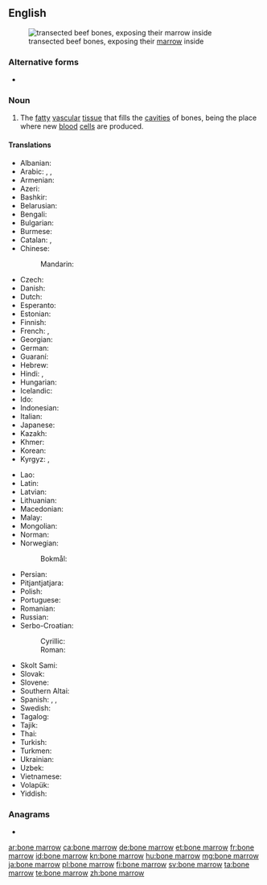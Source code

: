 {{also|bonemarrow|bone-marrow}}
==English==
{{wikipedia}}
[[File:Markknochen-1.jpg|thumb|right|transected beef bones, exposing their [[marrow]] inside]]
===Alternative forms===
* {{l|en|bonemarrow}}

===Noun===
{{en-noun|head=[[bone]] [[marrow]]|-|s}}

# {{lb|en|anatomy}} The [[fatty]] [[vascular]] [[tissue]] that fills the [[cavities]] of bones, being the place where new [[blood]] [[cell]]s are produced.

====Translations====
{{trans-top|bone marrow}}
* Albanian: {{t+|sq|palcë|f}}
* Arabic: {{t|ar|نِقْي اَلْعَظْم|m}}, {{t|ar|نُخَاع العَظْم|m}}, {{t|ar|نِقْي|m}}
* Armenian: {{t+|hy|ոսկրածուծ|sc=Armn}}
* Azeri: {{t|az|sümük iliyi}}
* Bashkir: {{t|ba|елек|sc=Cyrl}}
* Belarusian: {{t|be|касця́вы мозг|m|sc=Cyrl}}
* Bengali: {{t|bn|অস্থি মজ্জা|sc=Beng}}
* Bulgarian: {{t|bg|ко́стен мо́зък|m|sc=Cyrl}}
* Burmese: {{t+|my|ရိုးတွင်းခြင်ဆီ|sc=Mymr}}
* Catalan: {{t|ca|medul·la òssia|f}}, {{t+|ca|bessó|m}}
* Chinese:
*: Mandarin: {{t+|cmn|骨髓|tr=gǔsuǐ|sc=Hani}}
* Czech: {{t+|cs|kostní dřeň|f}}
* Danish: {{t|da|knoglemarv}}
* Dutch: {{t+|nl|beenmerg|n}}
* Esperanto: {{t|eo|osta medolo}}
* Estonian: {{t+|et|luuüdi}}
* Finnish: {{t+|fi|luuydin}}
* French: {{t+|fr|moelle osseuse|f}}, {{t+|fr|moelle|f}}
* Georgian: {{t|ka|ძვლის ტვინი|sc=Geor}}
* German: {{t+|de|Knochenmark|n}}
* Guaraní: {{t|gn|karaku}}
* Hebrew: {{t+|he|מֹחַ עֶצֶם|m|tr=móaḥ 'étzem}}
* Hindi: {{t|hi|अस्थि मज्जा|f|sc=Deva}}, {{t+|hi|मज्जा|f|sc=Deva}}
* Hungarian: {{t+|hu|csontvelő}}
* Icelandic: {{t+|is|beinmergur|m}}
* Ido: {{t-needed|io}}
* Indonesian: {{t|id|sumsum tulang}}
* Italian: {{t|it|midollo osseo|m}}
* Japanese: {{t|ja|骨髄|tr=こつずい, kotsuzui}}
* Kazakh: {{t|kk|сүйек майы|sc=Cyrl}}
* Khmer: {{t|km|មិញ្ជា|tr=mɨɲcie|sc=Khmr}}
* Korean: {{t+|ko|골수|sc=Kore}}
* Kyrgyz: {{t|ky|жиликтин чучугу|sc=Cyrl}}, {{t|ky|кемиктин майы|sc=Cyrl}}
{{trans-mid}}
* Lao: {{t|lo|ໄຂກະດູກ|sc=Laoo}}
* Latin: {{t|la|medulla ossium|f}}
* Latvian: {{t|lv|kaulu smadzenes|p}}
* Lithuanian: {{t|lt|kaulų čiulpai|p}}
* Macedonian: {{t|mk|коскена срж|f|sc=Cyrl}}
* Malay: {{t|ms|sumsum tulang}}
* Mongolian: {{t+|mn|чөмөг|sc=Cyrl}}
* Norman: {{t|nrf|moelle d'un os|f}}
* Norwegian:
*: Bokmål: {{t|nb|beinmerg}}
* Persian: {{t+|fa|مغز استخوان|tr=mağz-e ostoxân|sc=fa-Arab}}
* Pitjantjatjara: {{t|pjt|nyuṉtjuṉ}}
* Polish: {{t|pl|szpik kostny|m}}
* Portuguese: {{t+|pt|medula óssea|f}}
* Romanian: {{t|ro|măduvă osoasă|f}}
* Russian: {{t|ru|ко́стный мозг|m}}
* Serbo-Croatian:
*: Cyrillic: {{t|sh|коштана срж|f}}
*: Roman: {{t|sh|koštana srž|f}}
* Skolt Sami: {{t|sms|õõđ}}
* Slovak: {{t|sk|kostná dreň|f}}
* Slovene: {{t|sl|kostni mozeg|m}}
* Southern Altai: {{t|alt|јилик|tr=cilik|sc=Cyrl}}
* Spanish: {{t+|es|meollo|m}}, {{t+|es|tuétano|m}}, {{t+|es|médula|f}}
* Swedish: {{t+|sv|benmärg|c}}
* Tagalog: {{t|tl|bulalo}}
* Tajik: {{t|tg|мағзи устухон}}
* Thai: {{t|th|ไขกระดูก|sc=Thai}}
* Turkish: {{t|tr|kemik iliği}}
* Turkmen: {{t|tk|ýilik}}
* Ukrainian: {{t|uk|кістко́вий мо́зок|m|sc=Cyrl}}
* Uzbek: {{t+|uz|ilik}}
* Vietnamese: {{t|vi|tủy xương}}
* Volapük: {{t+|vo|pif}}
* Yiddish: {{t|yi|מאַרך}}
{{trans-bottom}}

===Anagrams===
* {{l|en|marrowbone}}

[[ar:bone marrow]]
[[ca:bone marrow]]
[[de:bone marrow]]
[[et:bone marrow]]
[[fr:bone marrow]]
[[id:bone marrow]]
[[kn:bone marrow]]
[[hu:bone marrow]]
[[mg:bone marrow]]
[[ja:bone marrow]]
[[pl:bone marrow]]
[[fi:bone marrow]]
[[sv:bone marrow]]
[[ta:bone marrow]]
[[te:bone marrow]]
[[zh:bone marrow]]